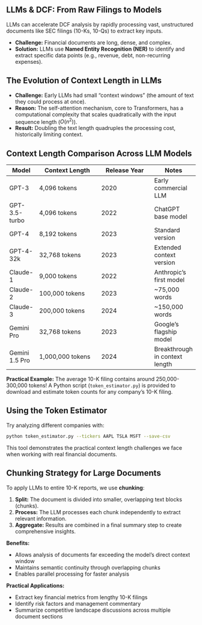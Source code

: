 ## LLMs & DCF: From Raw Filings to Models

LLMs can accelerate DCF analysis by rapidly processing vast, unstructured documents like SEC filings (10-Ks, 10-Qs) to extract key inputs.

- **Challenge:** Financial documents are long, dense, and complex.
- **Solution:** LLMs use **Named Entity Recognition (NER)** to identify and extract specific data points (e.g., revenue, debt, non-recurring expenses).

## The Evolution of Context Length in LLMs

- **Challenge:** Early LLMs had small "context windows" (the amount of text they could process at once).
- **Reason:** The self-attention mechanism, core to Transformers, has a computational complexity that scales quadratically with the input sequence length ($O(n^2)$).
- **Result:** Doubling the text length quadruples the processing cost, historically limiting context.

## Context Length Comparison Across LLM Models

| Model | Context Length | Release Year | Notes |
|-------|----------------|--------------|-------|
| GPT-3 | 4,096 tokens | 2020 | Early commercial LLM |
| GPT-3.5-turbo | 4,096 tokens | 2022 | ChatGPT base model |
| GPT-4 | 8,192 tokens | 2023 | Standard version |
| GPT-4-32k | 32,768 tokens | 2023 | Extended context version |
| Claude-1 | 9,000 tokens | 2022 | Anthropic's first model |
| Claude-2 | 100,000 tokens | 2023 | ~75,000 words |
| Claude-3 | 200,000 tokens | 2024 | ~150,000 words |
| Gemini Pro | 32,768 tokens | 2023 | Google's flagship model |
| Gemini 1.5 Pro | 1,000,000 tokens | 2024 | Breakthrough in context length |

**Practical Example:** The average 10-K filing contains around 250,000-300,000 tokens! A Python script (`token_estimator.py`) is provided to download and estimate token counts for any company's 10-K filing.

::: {.callout-note}
## Using the Token Estimator

Try analyzing different companies with:
```bash
python token_estimator.py --tickers AAPL TSLA MSFT --save-csv
```

This tool demonstrates the practical context length challenges we face when working with real financial documents.
:::



## Chunking Strategy for Large Documents

To apply LLMs to entire 10-K reports, we use **chunking**:

1. **Split:** The document is divided into smaller, overlapping text blocks (chunks).
2. **Process:** The LLM processes each chunk independently to extract relevant information.
3. **Aggregate:** Results are combined in a final summary step to create comprehensive insights.

**Benefits:**

- Allows analysis of documents far exceeding the model's direct context window
- Maintains semantic continuity through overlapping chunks
- Enables parallel processing for faster analysis

**Practical Applications:**

- Extract key financial metrics from lengthy 10-K filings
- Identify risk factors and management commentary
- Summarize competitive landscape discussions across multiple document sections
